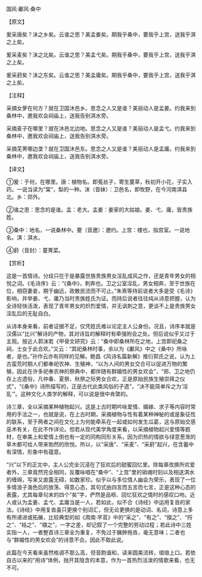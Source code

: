 

国风·鄘风·桑中

【原文】

爰采唐矣？沬之乡矣。云谁之思？美孟姜矣。期我乎桑中，要我乎上宫，送我乎淇之上矣。

爰采麦矣？沬之北矣。云谁之思？美孟弋矣。期我乎桑中，要我乎上宫，送我乎淇之上矣。

爰采葑矣？沬之东矣。云谁之思？美孟庸矣。期我乎桑中，要我乎上宫，送我乎淇之上矣。

【注释】

采摘女萝在何方？就在卫国沐邑乡。思念之人又是谁？美丽动人是孟姜。约我来到桑林中，邀我欢会祠庙上，送我告别淇水旁。

采摘麦子在哪里？就在沐邑北边地。思念之人又是谁？美丽动人是孟弋。约我来到桑林中，邀我欢会祠庙上，送我告别淇水旁。

采摘芜菁哪边垄？就在卫国沐邑东。思念之人又是谁？美丽动人是孟庸。约我来到桑林中，邀我欢会祠庙上，送我告别淇水旁。

【译文】

①爰：于何，在哪里。唐：植物名。即菟丝子，寄生蔓草，秋初开小花，子实入药。一说当读为“棠”，梨的一种。沫（音妹）：卫邑名，即牧野，在今河南淇县北。乡：郊外。

②谁之思：思念的是谁。孟：老大。孟姜：姜家的大姑娘。姜、弋、庸，皆贵族姓。

③桑中：地名，一说桑林中。要（音邀）：邀约。上宫：楼也，指宫室。一说地名。淇：淇水。

④葑（音封）：蔓菁菜。

【赏析】

这是一首情诗。分歧只在于是暴露世族贵族男女淫乱成风之作，还是青年男女的相悦之词。《毛诗序》云：“《桑中》，刺奔也。卫之公室淫乱，男女相奔，至于世族在位，相窃妻妾，期于幽远，政散民流而不可止。”朱熹等持前说者大多是受《毛诗》影响，并举姜、弋、庸乃当时贵族姓氏为证。而持后说者往往纯从诗意把握，认为全诗轻快活泼，表现了青年男女的炽烈爱情，并无讽刺之意，更谈不上是贵族男女淫乱后的无耻自白。

从诗本身来看，前者证据不足，仅凭姓氏难以论定主人公身份。况且，诗序本就是汉儒以“比兴”解诗的产物，其对诗旨的解释时有牵强附会之处。但后说似乎又过于主观。按近人郭沫若《甲骨文研究》云：“桑中即桑林所在之地，上宫即祀桑之祠，士女于此合欢。”又云：“其祀桑林时事，余以为《鄘风》中之《桑中》所咏者，是也。”孙作云亦有同样的见解。鲍昌《风诗名篇新解》推衍郭氏之说，认为上古蛮荒时期人们都奉祀农神、生殖神，“以为人间的男女交合可以促进万物的繁殖，因此在许多祀奉农神的祭典中，都伴随有群婚性的男女欢会”，“郑、卫之地仍存上古遗俗，凡仲春、夏祭、秋祭之际男女合欢，正是原始民族生殖崇拜之仪式”，“《桑中》诗所描写的，正是古代此类风俗的孑遗”，“决不能简单斥之为‘淫乱’”。这种文化人类学的解释，可以说是很中肯綮的。

诗三章，全以采摘某种植物起兴。这是上古时期吟咏爱情、婚嫁、求子等内容时常用的手法之一，也就是说，在上古时期，采摘植物与性有着某种神秘的或是象征性的联系，至于两者之间在文化上为何能牵系在一起或如何发生瓜葛，这与原始交感巫术有关，在此不作详论。但若从现代美学角度来看，以采摘植物起兴爱情等题材，在审美上和爱情上倒也有一定的同构同形关系，因为炽热的情欲与绿意葱茏的草木都可给人带来勃然的欣悦。所以，以“采唐”、“采麦”、“采葑”起兴，在含蓄中有深情，形象中有蕴意。

“兴”以下的正文中，主人公完全沉浸在了狂欢后的甜蜜回忆里。除每章改换所欢爱者外，三章竟然完全相同，反覆咏唱在“桑中”、“上宫”里的销魂时刻以及相送淇水的缠绵，写来又直露无碍，如数家珍。似乎以与多位情人幽会为荣乐，表现了一位多情浪子渔色后的放荡、得意心态，其句式由四言而五言而七言，正是这种心态的表露，尤其每章句末的四个“矣”字，俨然是品咂、回忆狂欢之情时的感叹口吻。近人或认为孟姜、孟弋、孟庸当是一人，若如此，似不合《诗经》中运用复沓的家法。《诗经》中用复沓虽只更换个别词汇，但无论更换的是动词、名词，诗意上多有所递进或拓展，比较典型的如《周南·芣苢》中的“采之”、“有之”、“掇之”、“捋之”、“袺之”、“襭之”，一字之差，却记叙了一个完整的劳动过程；若此诗中三姓实指一人，一者整首诗三章全为重复，不免过于臃肿拖沓，毫无意味；二者也与“群婚性的男女欢会”的诗意不合。因此不取此说。

此篇在今天看来虽然格调不那么高，但音韵谐和，读来圆美流转，琅琅上口。若依自古以来的“用诗”体例，抛开其隐含的本意，作为一首热烈活泼的情歌来看，也无不可。

